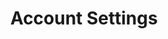 ---
title: "Account Settings"
description: "Description of your new file."
sidebarTitle: "Account"
---